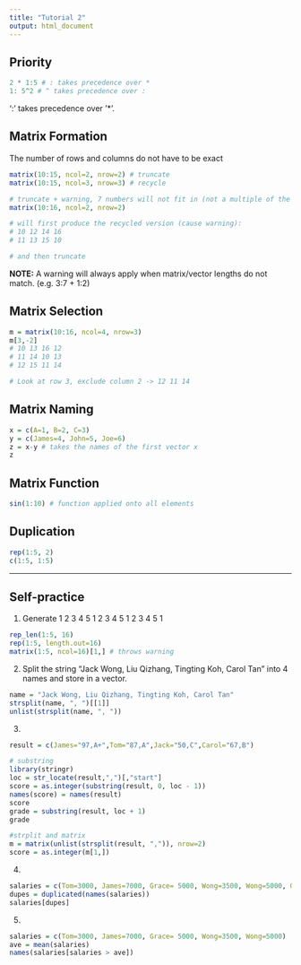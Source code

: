 ---
title: "Tutorial 2"
output: html_document
---

## Priority

```{r}
2 * 1:5 # : takes precedence over *
1: 5^2 # ^ takes precedence over :
```

':' takes precedence over '*'.

## Matrix Formation

The number of rows and columns do not have to be exact

```{r}
matrix(10:15, ncol=2, nrow=2) # truncate
matrix(10:15, ncol=3, nrow=3) # recycle

# truncate + warning, 7 numbers will not fit in (not a multiple of the rows)
matrix(10:16, ncol=2, nrow=2)

# will first produce the recycled version (cause warning):
# 10 12 14 16
# 11 13 15 10

# and then truncate
```

**NOTE:** A warning will always apply when matrix/vector lengths do not match. (e.g. 3:7 + 1:2)

## Matrix Selection

```{r}
m = matrix(10:16, ncol=4, nrow=3)
m[3,-2]
# 10 13 16 12
# 11 14 10 13
# 12 15 11 14

# Look at row 3, exclude column 2 -> 12 11 14
```

## Matrix Naming

```{r}
x = c(A=1, B=2, C=3)
y = c(James=4, John=5, Joe=6)
z = x-y # takes the names of the first vector x
z
```

## Matrix Function

```{r}
sin(1:10) # function applied onto all elements
```

## Duplication

```{r}
rep(1:5, 2)
c(1:5, 1:5)
```

***

## Self-practice

1. Generate 1 2 3 4 5 1 2 3 4 5 1 2 3 4 5 1
```{r}
rep_len(1:5, 16)
rep(1:5, length.out=16)
matrix(1:5, ncol=16)[1,] # throws warning
```

2. Split the string "Jack Wong, Liu Qizhang, Tingting Koh, Carol Tan"
into 4 names and store in a vector.

```{r}
name = "Jack Wong, Liu Qizhang, Tingting Koh, Carol Tan"
strsplit(name, ", ")[[1]]
unlist(strsplit(name, ", "))
```

3. 

```{r}
result = c(James="97,A+",Tom="87,A",Jack="50,C",Carol="67,B")

# substring
library(stringr)
loc = str_locate(result,",")[,"start"]
score = as.integer(substring(result, 0, loc - 1))
names(score) = names(result)
score
grade = substring(result, loc + 1)
grade

#strplit and matrix
m = matrix(unlist(strsplit(result, ",")), nrow=2)
score = as.integer(m[1,])
```

4. 

```{r}
salaries = c(Tom=3000, James=7000, Grace= 5000, Wong=3500, Wong=5000, Grace=6000)
dupes = duplicated(names(salaries))
salaries[dupes]
```

5. 

```{r}
salaries = c(Tom=3000, James=7000, Grace= 5000, Wong=3500, Wong=5000)
ave = mean(salaries)
names(salaries[salaries > ave])
```
